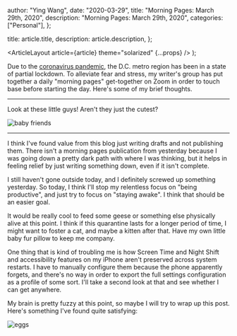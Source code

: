 
  author: "Ying Wang",
  date: "2020-03-29",
  title: "Morning Pages: March 29th, 2020",
  description: "Morning Pages: March 29th, 2020",
  categories: ["Personal"],
};

  title: article.title,
  description: article.description,
};

  <ArticleLayout article={article} theme="solarized" {...props} />
);

Due to the [coronavirus
pandemic](https://en.wikipedia.org/wiki/2019-20_coronavirus_pandemic), the D.C.
metro region has been in a state of partial lockdown. To alleviate fear and
stress, my writer's group has put together a daily "morning pages" get-together
on Zoom in order to touch base before starting the day. Here's some of my brief
thoughts.

---

Look at these little guys! Aren't they just the cutest?

![baby friends](/img/posts/2020/03/29/morning_pages.jpg)

---

I think I've found value from this blog just writing drafts and not publishing
them. There isn't a morning pages publication from yesterday because I was going
down a pretty dark path with where I was thinking, but it helps in feeling
relief by just writing something down, even if it isn't complete.

I still haven't gone outside today, and I definitely screwed up something
yesterday. So today, I think I'll stop my relentless focus on "being
productive", and just try to focus on "staying awake". I think that should be an
easier goal.

It would be really cool to feed some geese or something else physically alive at
this point. I think if this quarantine lasts for a longer period of time, I
might want to foster a cat, and maybe a kitten after that. Have my own little
baby fur pillow to keep me company.

One thing that is kind of troubling me is how Screen Time and Night Shift and
accessibility features on my iPhone aren't preserved across system restarts. I
have to manually configure them because the phone apparently forgets, and
there's no way in order to export the full settings configuration as a profile
of some sort. I'll take a second look at that and see whether I can get
anywhere.

My brain is pretty fuzzy at this point, so maybe I will try to wrap up this
post. Here's something I've found quite satisfying:

![eggs](/img/posts/2020/03/29/morning_pages_2.jpg)
